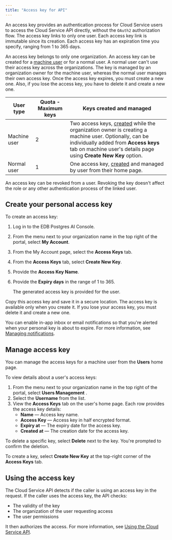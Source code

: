 ```yaml
---
title: "Access key for API"
---
```


An access key provides an authentication process for Cloud Service users to access the Cloud Service API directly, without the `OAuth2` authorization flow. The access key links to only one user. Each access key link is immutable since its creation. Each access key has an expiration time you specify, ranging from 1 to 365 days.

An access key belongs to only one organization. An access key can be created for a [machine user](/edb-postgres-ai/console/using/organizations/machine_users/) or for a normal user. A normal user can't use their access key across the organizations. The key is managed by an organization owner for the machine user, whereas the normal user manages their own access key. Once the access key expires, you must create a new one. Also, if you lose the access key, you have to delete it and create a new one.

| User type    | Quota - Maximum keys | Keys created and managed                                                                                                                                                                                                                                                                 |
| ------------ | -------------------- | ---------------------------------------------------------------------------------------------------------------------------------------------------------------------------------------------------------------------------------------------------------------------------------------- |
| Machine user | 2                    | Two access keys, [created](/edb-postgres-ai/console/using/organizations/machine_users/#adding-a-machine-user) while the organization owner is creating a machine user. Optionally, can be individually added from **Access keys** tab on machine user's details page using **Create New Key** option. |
| Normal user  | 1                    | One access key, [created](#create-your-personal-access-key) and managed by user from their home page.                                                                                                                                                                                    |

An access key can be revoked from a user. Revoking the key doesn't affect the role or any other authentication process of the linked user.

## Create your personal access key

To create an access key:

1.  Log in to the EDB Postgres AI Console.
2.  From the menu next to your organization name in the top right of the portal, select **My Account**.
3.  From the My Account page, select the **Access Keys** tab.
4.  From the **Access Keys** tab, select **Create New Key**.
5.  Provide the **Access Key Name**.
6.  Provide the **Expiry days** in the range of 1 to 365.

    The generated access key is provided for the user. 

Copy this access key and save it in a secure location. The access key is available only when you create it. If you lose your access key, you must delete it and create a new one. 

You can enable in-app inbox or email notifications so that you're alerted when your personal key is about to expire. For more information, see [Managing notifications](/edb-postgres-ai/console/using/notifications/#managing-notifications).

## Manage access key

You can manage the access keys for a machine user from the **Users** home page. 

To view details about a user's access keys:

1.  From the menu next to your organization name in the top right of the portal, select **Users Management** .
2.  Select the **Username** from the list.
3.  View the **Access Keys** tab on the user's home page. Each row provides the access key details:
    -   **Name** — Access key name.
    -   **Access Key** — Access key in half encrypted format.
    -   **Expiry at** — The expiry date for the access key.
    -   **Created at** — The creation date for the access key.

To delete a specific key, select **Delete** next to the key. You're prompted to confirm the deletion.

To create a key, select **Create New Key** at the top-right corner of the **Access Keys** tab.

## Using the access key

The Cloud Service API detects if the caller is using an access key in the request. If the caller uses the access key, the API checks:

-   The validity of the key
-   The organization of the user requesting access
-   The user permissions

It then authorizes the access. For more information, see [Using the Cloud Service API](../api.mdx).
